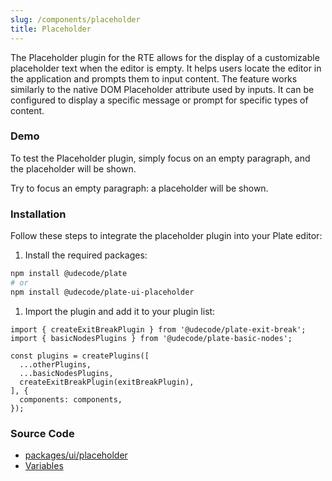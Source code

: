 ```yaml
---
slug: /components/placeholder
title: Placeholder
---
```


The Placeholder plugin for the RTE allows for the display of a customizable placeholder text when the editor is empty.
It helps users locate the editor in the application and prompts them to input content.
The feature works similarly to the native DOM Placeholder attribute used by inputs.
It can be configured to display a specific message or prompt for specific types of content.

### Demo

To test the Placeholder plugin, simply focus on an empty paragraph, and the placeholder will be shown.

Try to focus an empty paragraph: a placeholder will be shown.










<PlaceholderSandpack />

### Installation

Follow these steps to integrate the placeholder plugin into your Plate editor:


1. Install the required packages:

```bash npm2yarn
npm install @udecode/plate
# or
npm install @udecode/plate-ui-placeholder
```

1. Import the plugin and add it to your plugin list:

```
import { createExitBreakPlugin } from '@udecode/plate-exit-break';
import { basicNodesPlugins } from '@udecode/plate-basic-nodes';

const plugins = createPlugins([
  ...otherPlugins,
  ...basicNodesPlugins,
  createExitBreakPlugin(exitBreakPlugin),
], {
  components: components,
});

```



### Source Code

- [packages/ui/placeholder](https://github.com/udecode/plate/tree/main/packages/ui/placeholder/src)
- [Variables](https://github.com/udecode/plate/blob/main/examples/src)
